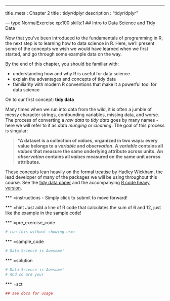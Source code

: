 --- 
title_meta  : Chapter 2
title       : tidyr/dplyr
description : "tidyr/dplyr"

--- type:NormalExercise xp:100 skills:1
## Intro to Data Science and Tidy Data

Now that you've been introduced to the fundamentals of programming in R, the next step is to learning how to data science in R. Here, we'll present some of the concepts we wish we would have learned when we first started, and go through some example data on the way. 

By the end of this chapter, you should be familiar with:

- understanding how and why R is useful for data science
- explain the advantages and concepts of tidy data
- familiarity with modern R conventions that make it a powerful tool for data science

On to our first concept: **tidy data**

Many times when we run into data from the wild, it is often a jumble of messy character strings, confounding variables, missing data, and worse. The process of converting a *raw data* to *tidy data* goes by many names - here we will refer to it as *data munging* or *cleaning*. The goal of this process is singular:

> **"A dataset is a collection of *values*, organized in two ways: every value belongs to a *variable* and *observation*.**
> **A *variable* contains all *values* that measure the same underlying attribute across units.**
> **An *observation* contains all *values* measured on the same unit across attributes.**


These concepts lean heavily on the formal treatise by Hadley Wickham, the lead developer of many of the packages we will be using throughout this course. See the [tidy data paper](http://vita.had.co.nz/papers/tidy-data.html) and the accompanying [R code heavy version](https://cran.r-project.org/web/packages/tidyr/vignettes/tidy-data.html).



*** =instructions
- Simply click to submit to move forward!

*** =hint
Just add a line of R code that calculates the sum of 6 and 12, just like the example in the sample code!

*** =pre_exercise_code
```r
# run this without showing user
```

*** =sample_code
```r
# Data Science is Awesome!

```

*** =solution
```r
# Data Science is Awesome!
# And so are you!
```

*** =sct
```r
## see docs for usage
```


